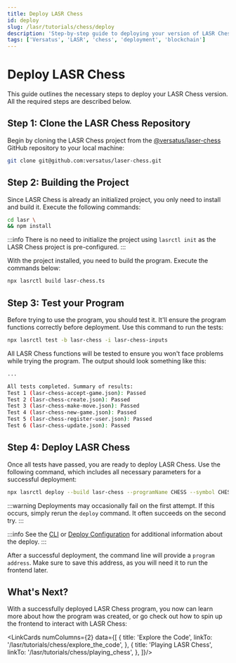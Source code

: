 ```yaml
---
title: Deploy LASR Chess
id: deploy
slug: /lasr/tutorials/chess/deploy
description: 'Step-by-step guide to deploying your version of LASR Chess on the Versatus LASR network.'
tags: ['Versatus', 'LASR', 'chess', 'deployment', 'blockchain']
---
```



# Deploy LASR Chess

This guide outlines the necessary steps to deploy your LASR Chess version. All the required steps are described below.

## Step 1: Clone the LASR Chess Repository

Begin by cloning the LASR Chess project from the [@versatus/laser-chess](https://github.com/versatus/laser-chess) GitHub repository to your local machine:

```sh copy
git clone git@github.com:versatus/laser-chess.git
```

## Step 2: Building the Project

Since LASR Chess is already an initialized project, you only need to install and build it. Execute the following commands:

```sh copy
cd lasr \
&& npm install
```

:::info
There is no need to initialize the project using `lasrctl init` as the LASR Chess project is pre-configured.
:::

With the project installed, you need to build the program. Execute the commands below:

```sh copy
npx lasrctl build lasr-chess.ts
```

## Step 3: Test your Program

Before trying to use the program, you should test it. It'll ensure the program functions correctly before deployment. Use this command to run the tests:

```sh copy
npx lasrctl test -b lasr-chess -i lasr-chess-inputs
```

All LASR Chess functions will be tested to ensure you won't face problems while trying the program. The output should look something like this:

```sh copy
...

All tests completed. Summary of results:
Test 1 (lasr-chess-accept-game.json): Passed
Test 2 (lasr-chess-create.json): Passed
Test 3 (lasr-chess-make-move.json): Passed
Test 4 (lasr-chess-new-game.json): Passed
Test 5 (lasr-chess-register-user.json): Passed
Test 6 (lasr-chess-update.json): Passed
```

## Step 4: Deploy LASR Chess

Once all tests have passed, you are ready to deploy LASR Chess. Use the following command, which includes all necessary parameters for a successful deployment:

```sh copy
npx lasrctl deploy --build lasr-chess --programName CHESS --symbol CHESS --initializedSupply 5 --totalSupply 5
```

:::warning
Deployments may occasionally fail on the first attempt. If this occurs, simply rerun the `deploy` command. It often succeeds on the second try.
:::

:::info
See the [CLI](/lasr/lasr_guides/cli) or [Deploy Configuration](/lasr/lasr_guides/deploy_configuration) for additional information about the deploy.
:::

After a successful deployment, the command line will provide a `program address`. Make sure to save this address, as you will need it to run the frontend later.


## What's Next?

With a successfully deployed LASR Chess program, you now can learn more about how the program was created, or go check out how to spin up the frontend to interact with LASR Chess:

<LinkCards numColumns={2} data={[
  { 
    title: 'Explore the Code',
    linkTo: '/lasr/tutorials/chess/explore_the_code',
  },
  { 
    title: 'Playing LASR Chess',
    linkTo: '/lasr/tutorials/chess/playing_chess',
  },
]}/>
